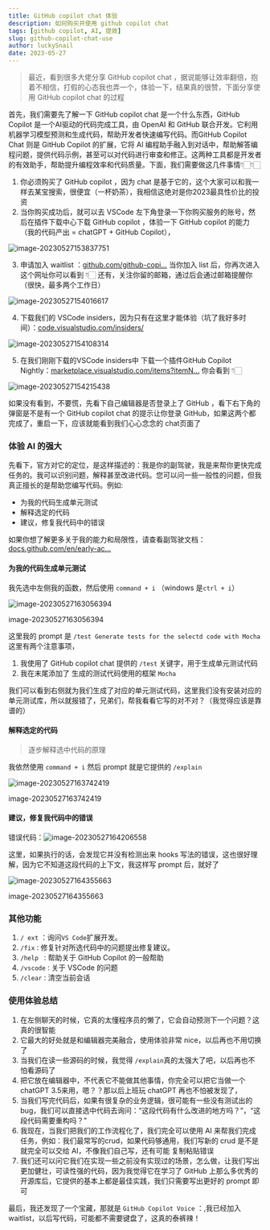 ```yaml
---
title: GitHub copilot chat 体验
description: 如何购买并使用 github copilot chat
tags: [github copilot, AI, 提效]
slug: github-copilot-chat-use
author: luckySnail
date: 2023-05-27
---
```


> 最近，看到很多大佬分享 GitHub copilot chat ，据说能够让效率翻倍，抱着不相信，打假的心态我也弄一个，体验一下，结果真的很赞，下面分享使用 GitHub copilot chat 的过程

首先，我们需要先了解一下 GitHub copilot chat 是一个什么东西，GitHub Copilot 是一个AI驱动的代码完成工具，由 OpenAI 和 GitHub 联合开发。它利用机器学习模型预测和生成代码，帮助开发者快速编写代码。而GitHub Copilot Chat 则是 GitHub Copilot 的扩展，它将 AI 编程助手融入到对话中，帮助解答编程问题，提供代码示例，甚至可以对代码进行审查和修正。这两种工具都是开发者的有效助手，帮助提升编程效率和代码质量。下面，我们需要做这几件事情👇🏻👇🏻

1.  你必须购买了 GitHub copilot ，因为 chat 是基于它的，这个大家可以和我一样去某宝搜索，很便宜（一杯奶茶），我相信这绝对是你2023最具性价比的投资
2.  当你购买成功后，就可以去 VSCode 左下角登录一下你购买服务的账号，然后在插件下载中心下载 GitHub copilot ，体验一下 GitHub copilot 的能力（我的代码产出 = chatGPT + GitHub Copilot），

![image-20230527153837751](https://blog-1304565468.cos.ap-shanghai.myqcloud.com/work/0e2321fa391947f08eca30fb454ad0f2~tplv-k3u1fbpfcp-zoom-in-crop-mark:1512:0:0:0.awebp)

3.  申请加入 waitlist ：[github.com/github-copi…](https://link.juejin.cn/?target=https%3A%2F%2Fgithub.com%2Fgithub-copilot%2Fchat_waitlist_signup%2Fjoin 'https://github.com/github-copilot/chat_waitlist_signup/join') 当你加入 list 后，你再次进入这个网址你可以看到 👇🏻 还有，关注你留的邮箱，通过后会通过邮箱提醒你（很快，最多两个工作日）

![image-20230527154016617](https://blog-1304565468.cos.ap-shanghai.myqcloud.com/work/11d6150b33d54e68a5557850ed598472~tplv-k3u1fbpfcp-zoom-in-crop-mark:1512:0:0:0.awebp)

4.  下载我们的 VSCode insiders，因为只有在这里才能体验（坑了我好多时间）：[code.visualstudio.com/insiders/](https://link.juejin.cn/?target=https%3A%2F%2Fcode.visualstudio.com%2Finsiders%2F 'https://code.visualstudio.com/insiders/')

![image-20230527154108314](https://blog-1304565468.cos.ap-shanghai.myqcloud.com/work/d0d0d5b57921408eb29cf35066e8d044~tplv-k3u1fbpfcp-zoom-in-crop-mark:1512:0:0:0.awebp)

5.  在我们刚刚下载的VSCode insiders中 下载一个插件GitHub Copilot Nightly：[marketplace.visualstudio.com/items?itemN…](https://link.juejin.cn/?target=https%3A%2F%2Fmarketplace.visualstudio.com%2Fitems%3FitemName%3DGitHub.copilot-nightly 'https://marketplace.visualstudio.com/items?itemName=GitHub.copilot-nightly') 你会看到 👇🏻

![image-20230527154215438](https://blog-1304565468.cos.ap-shanghai.myqcloud.com/work/6a704acc906e4edab6e59cc20a53aaa1~tplv-k3u1fbpfcp-zoom-in-crop-mark:1512:0:0:0.awebp)

如果没有看到，不要慌，先看下自己编辑器是否登录上了 GitHub ，看下右下角的弹窗是不是有一个 GitHub copilot chat 的提示让你登录 GitHub，如果这两个都完成了，重启一下，应该就能看到我们心心念念的 chat页面了

### 体验 AI 的强大

先看下，官方对它的定位，是这样描述的：我是你的副驾驶，我是来帮你更快完成任务的。我可以识别问题，解释甚至改进代码。您可以问一些一般性的问题，但我真正擅长的是帮助您编写代码。例如:

- 为我的代码生成单元测试
- 解释选定的代码
- 建议，修复我代码中的错误

如果你想了解更多关于我的能力和局限性，请查看副驾驶文档：[docs.github.com/en/early-ac…](https://link.juejin.cn/?target=https%3A%2F%2Fdocs.github.com%2Fen%2Fearly-access%2Fcopilot%2Fgithub-copilot-chat-transparency-note%25E3%2580%2582%25E6%259C%2580%25E5%2590%258E%25E5%25AE%2583%25E8%25BF%2598%25E9%25B8%25A1%25E8%25B4%25BC%25E7%259A%2584%25E8%25BF%259B%25E8%25A1%258C%25E4%25BA%2586%25E7%2594%25A9%25E9%2594%2585%25EF%25BC%258C%25E6%2588%2591%25E6%2598%25AF%25E7%2594%25B1%25E4%25BA%25BA%25E5%25B7%25A5%25E6%2599%25BA%25E8%2583%25BD%25E9%25A9%25B1%25E5%258A%25A8%25E7%259A%2584%25EF%25BC%258C%25E6%2589%2580%25E4%25BB%25A5%25E6%2584%258F%25E5%25A4%2596%25E5%2592%258C%25E9%2594%2599%25E8%25AF%25AF%25E6%2598%25AF%25E5%258F%25AF%25E8%2583%25BD%25E7%259A%2584%25E3%2580%2582%25E4%25B8%258D%25E8%25BF%2587%25E4%25B9%259F%25E7%25BB%2599%25E6%2588%2591%25E4%25BB%25AC%25E7%25A8%258B%25E5%25BA%258F%25E5%2591%2598%25E4%25B8%2580%25E7%2582%25B9%25E9%259D%25A2%25E5%25AD%2590%25EF%25BC%258C%25E8%25A6%2581%25E6%2598%25AF%25E4%25B8%258D%25E5%2587%25BA%25E9%2594%2599%25EF%25BC%258C%25E9%2582%25A3%25E7%25A8%258B%25E5%25BA%258F%25E5%2591%2598%25E4%25B8%258D%25E6%2598%25AF%25E8%25A6%2581%25E6%25B6%2588%25E5%25A4%25B1%25E4%25BA%2586%25E6%2598%25AF%25E5%2590%25A7%25EF%25BC%258C%25E6%2588%2591%25E4%25BB%25AC%25E4%25B8%2580%25E4%25B8%25AA%25E4%25B8%2580%25E4%25B8%25AA%25E5%258A%259F%25E8%2583%25BD%25E6%259D%25A5%25E4%25BD%2593%25E9%25AA%258C 'https://docs.github.com/en/early-access/copilot/github-copilot-chat-transparency-note%E3%80%82%E6%9C%80%E5%90%8E%E5%AE%83%E8%BF%98%E9%B8%A1%E8%B4%BC%E7%9A%84%E8%BF%9B%E8%A1%8C%E4%BA%86%E7%94%A9%E9%94%85%EF%BC%8C%E6%88%91%E6%98%AF%E7%94%B1%E4%BA%BA%E5%B7%A5%E6%99%BA%E8%83%BD%E9%A9%B1%E5%8A%A8%E7%9A%84%EF%BC%8C%E6%89%80%E4%BB%A5%E6%84%8F%E5%A4%96%E5%92%8C%E9%94%99%E8%AF%AF%E6%98%AF%E5%8F%AF%E8%83%BD%E7%9A%84%E3%80%82%E4%B8%8D%E8%BF%87%E4%B9%9F%E7%BB%99%E6%88%91%E4%BB%AC%E7%A8%8B%E5%BA%8F%E5%91%98%E4%B8%80%E7%82%B9%E9%9D%A2%E5%AD%90%EF%BC%8C%E8%A6%81%E6%98%AF%E4%B8%8D%E5%87%BA%E9%94%99%EF%BC%8C%E9%82%A3%E7%A8%8B%E5%BA%8F%E5%91%98%E4%B8%8D%E6%98%AF%E8%A6%81%E6%B6%88%E5%A4%B1%E4%BA%86%E6%98%AF%E5%90%A7%EF%BC%8C%E6%88%91%E4%BB%AC%E4%B8%80%E4%B8%AA%E4%B8%80%E4%B8%AA%E5%8A%9F%E8%83%BD%E6%9D%A5%E4%BD%93%E9%AA%8C')

#### 为我的代码生成单元测试

我先选中左侧我的函数，然后使用 `command + i` （windows 是`ctrl + i`）

![image-20230527163056394](https://blog-1304565468.cos.ap-shanghai.myqcloud.com/work/8eccc03291034d9c90d299db0e0dd4b1~tplv-k3u1fbpfcp-zoom-in-crop-mark:1512:0:0:0.awebp)

image-20230527163056394

这里我的 prompt 是 `/test Generate tests for the selectd code with Mocha` 这里有两个注意事项，

1.  我使用了 GitHub copilot chat 提供的 `/test` 关键字，用于生成单元测试代码
2.  我在末尾添加了 生成的测试代码使用的框架 `Mocha`

我们可以看到右侧就为我们生成了对应的单元测试代码，这里我们没有安装对应的单元测试库，所以就报错了，兄弟们，帮我看看它写的对不对？（我觉得应该是靠谱的）

#### 解释选定的代码

> 逐步解释选中代码的原理

我依然使用 `command + i` 然后 prompt 就是它提供的 `/explain`

![image-20230527163742419](https://blog-1304565468.cos.ap-shanghai.myqcloud.com/work/dff6542715f949fb9efe07bf1f1b5278~tplv-k3u1fbpfcp-zoom-in-crop-mark:1512:0:0:0.awebp)

image-20230527163742419

#### 建议，修复我代码中的错误

错误代码：![image-20230527164206558](https://blog-1304565468.cos.ap-shanghai.myqcloud.com/work/5de26d0b720840659ad1be129c95cbcc~tplv-k3u1fbpfcp-zoom-in-crop-mark:1512:0:0:0.awebp)

这里，如果执行的话，会发现它并没有检测出来 hooks 写法的错误，这也很好理解，因为它不知道这段代码的上下文，我这样写 prompt 后，就好了

![image-20230527164355663](https://blog-1304565468.cos.ap-shanghai.myqcloud.com/work/ee569b4f76f94547807371d94b4c5247~tplv-k3u1fbpfcp-zoom-in-crop-mark:1512:0:0:0.awebp)

image-20230527164355663

### 其他功能

1.  `/ ext` ：询问`VS Code`扩展开发。
2.  `/fix：`修复针对所选代码中的问题提出修复建议。
3.  `/help ：`帮助关于 GitHub Copilot 的一般帮助
4.  `/vscode：`关于 VSCode 的问题
5.  `/clear：`清空当前会话

### 使用体验总结

1.  在左侧聊天的时候，它真的太懂程序员的懒了，它会自动预测下一个问题？这真的很智能
2.  它最大的好处就是和编辑器完美融合，使用体验非常 nice，以后再也不用切换了
3.  当我们在读一些源码的时候，我觉得 `/explain`真的太强大了吧，以后再也不怕看源码了
4.  把它放在编辑器中，不代表它不能做其他事情，你完全可以把它当做一个chatGPT 3.5来用，嗯？？那以后上班玩 chatGPT 再也不怕被发现了，
5.  当我们写完代码后，如果有很复杂的业务逻辑，很可能有一些没有测试出的 bug，我们可以直接选中代码去询问：“这段代码有什么改进的地方吗？”，“这段代码需要重构吗？”
6.  我现在，当我们把我们的工作流程化了，我们完全可以使用 AI 来帮我们完成任务，例如：我们最常写的crud，如果代码够通用，我们写新的 crud 是不是就完全可以交给 AI，不像我们自己写，还有可能 复制粘贴错误
7.  我们还可以问它我们在实现一些之前没有实现过的场景，怎么做，让我们写出更加健壮，可读性强的代码，因为我觉得它在学习了 GitHub 上那么多优秀的开源库后，它提供的基本上都是最佳实践，我们只需要写出更好的 prompt 即可

最后，我还发现了一个宝藏，那就是 `GitHub Copilot Voice` ：,我已经加入waitlist，以后写代码，可能都不需要键盘了，这真的泰裤辣！
